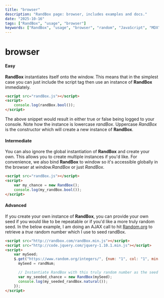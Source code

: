 ```yaml
---
title: "browser"
description: "RandBox page: browser, includes examples and docs."
date: "2025-10-16"
tags: ["RandBox", "usage", "browser"]
keywords: ["RandBox", "usage", "browser", "random", "JavaScript", "MDX"]
---
```


# browser

#### Easy

**RandBox** instantiates itself onto the window. This means that in the simplest
case you can just include the script tag then use an instance of **RandBox**
immediately.

```html
<script src="randBox.js"></script>
<script>
    console.log(randBox.bool());
</script>
```

The above snippet would result in either true or false being logged to your
console. Note how the instance is lowercase *randBox*. Uppercase *RandBox* is the
constructor which will create a new instance of **RandBox**.

#### Intermediate

You can also ignore the global instantiation of **RandBox** and create your own.
This allows you to create multiple instances if you'd like. For convenience, we
also bind **RandBox** to window so it's accessible globally in the browser at
*window.RandBox* or just *RandBox*.

```html
<script src="randBox.js"></script>
<script>
    var my_chance = new RandBox();
    console.log(my_randBox.bool());
</script>
```


#### Advanced

If you create your own instance of **RandBox**, you can provide your own seed if
you would like to be repeatable or if you'd like a more truly random seed. In
the below example, I am doing an AJAX call to hit [Random.org][random] to
retrieve a *true* random number which I use to seed randBox.

```html
<script src="http://randbox.com/randBox.min.js"></script>
<script src="http://code.jquery.com/jquery-1.10.1.min.js"></script>
<script>
    var mySeed;
    $.get("https://www.random.org/integers/", {num: "1", col: "1", min: "1", max: "1000000000", base: "10", format: "plain", rnd: "new"}, function(randNum) {
      mySeed = randNum;

      // Instantiate RandBox with this truly random number as the seed
      var my_seeded_chance = new RandBox(mySeed);
      console.log(my_seeded_randBox.natural());
    });
</script>
```

[random]: http://www.random.org
